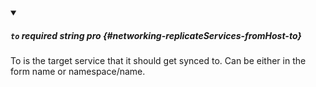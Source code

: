 
<details className="config-field" data-expandable="false" open>
<summary>

##### `to` <span className="config-field-required" data-required="false">required</span> <span className="config-field-type">string</span> <span className="config-field-default"></span> <span className="config-field-enum"></span> <span data-pro="false" className="config-field-pro">pro</span> {#networking-replicateServices-fromHost-to}

To is the target service that it should get synced to. Can be either in the form name or namespace/name.

</summary>



</details>
